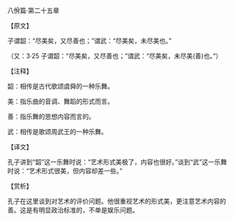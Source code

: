 

八佾篇·第二十五章

【原文】

子谓韶：“尽美矣，又尽善也；”谓武：“尽美矣，未尽美也。”

（又：3·25 子谓韶：“尽美矣，又尽善也；”谓武：“尽美矣，未尽美(善)也。”）

【注释】

韶：相传是古代歌颂虞舜的一种乐舞。

美：指乐曲的音调、舞蹈的形式而言。

善：指乐舞的思想内容而言的。

武：相传是歌颂周武王的一种乐舞。

【译文】

孔子讲到“韶”这一乐舞时说：“艺术形式美极了，内容也很好。”谈到“武”这一乐舞时说：“艺术形式很美，但内容却差一些。”

【赏析】

孔子在这里谈到对艺术的评价问题。他很重视艺术的形式美，更注意艺术内容的善。这是有明显政治标准的，不单是娱乐问题。

